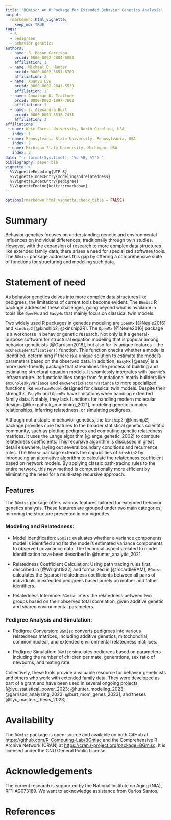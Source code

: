 ```yaml
---
title: 'BGmisc: An R Package for Extended Behavior Genetics Analysis'
output:
  rmarkdown::html_vignette:
    keep_md: TRUE
tags:
  - R
  - pedigrees
  - behavior genetics
authors:
  - name: S. Mason Garrison
    orcid: 0000-0002-4804-6003
    affiliation: 1
  - name: Michael D. Hunter
    orcid: 0000-0002-3651-6709
    affiliation: 2
  - name: Xuanyu Lyu
    orcid: 0000-0002-2841-5529
    affiliation: 1
  - name: Jonathan D. Trattner
    orcid: 0000-0002-1097-7603
    affiliation: 1  
  - name: S. Alexandra Burt
    orcid: 0000-0001-5538-7431
    affiliation: 3
affiliations:
 - name: Wake Forest University, North Carolina, USA
   index: 1
 - name: Pennsylvania State University, Pennsylvania, USA
   index: 2
 - name: Michigan State University, Michigan, USA
   index: 3
date: "`r format(Sys.time(), '%d %B, %Y')`"
bibliography: paper.bib
vignette: >
  %\VignetteEncoding{UTF-8}
  %\VignetteIndexEntry{modelingandrelatedness}
  %\VignetteIndexEntry{pedigree}
  %\VignetteEngine{knitr::rmarkdown}
---
```


```r
options(rmarkdown.html_vignette.check_title = FALSE)
```

```{=html}
<!--Guidance 
JOSS welcomes submissions from broadly diverse research areas. For this reason, we require that authors include in the paper some sentences that explain the software functionality and domain of use to a non-specialist reader. We also require that authors explain the research applications of the software. The paper should be between 250-1000 words. Authors submitting papers significantly longer than 1000 words may be asked to reduce the length of their paper.
Your paper should include:

A list of the authors of the software and their affiliations, using the correct format (see the example below).
A summary describing the high-level functionality and purpose of the software for a diverse, non-specialist audience.
A Statement of need section that clearly illustrates the research purpose of the software and places it in the context of related work.
A list of key references, including to other software addressing related needs. Note that the references should include full names of venues, e.g., journals and conferences, not abbreviations only understood in the context of a specific discipline.
Mention (if applicable) a representative set of past or ongoing research projects using the software and recent scholarly publications enabled by it.
Acknowledgment of any financial support.
-->
```
# Summary

<!-- > A summary describing the high-level functionality and purpose of the software for a diverse, non-specialist audience. -->

Behavior genetics focuses on understanding genetic and environmental influences on individual differences, traditionally through twin studies. However, with the expansion of research to more complex data structures like extended family data, there arises a need for specialized software tools.  The `BGmisc` package addresses this gap by offering a comprehensive suite of functions for structuring and modeling such data.


# Statement of need
<!-- A Statement of need section that clearly illustrates the research purpose of the software and places it in the context of related work. -->

As behavior genetics delves into more complex data structures like pedigrees, the limitations of current tools become evident. The `BGmisc` R package addresses these challenges, going beyond what is available in tools like `OpenMx` and `EasyMx` that mainly focus on classical twin models.

Two widely used R packages in genetics modeling are `OpenMx` [@Neale2016] and `kinship2` [@kinship2; @kinship2R]. The `OpenMx` [@Neale2016] package is a workhorse in behavior genetic research. Not only is it a general-purpose software for structural equation modeling that is popular among behavior geneticists [@Garrison2018], but also for its unique features -- the `mxCheckIdentification()` function. This function checks whether a model is identified, determining if there is a unique solution to estimate the model's parameters based on the observed data. In addition, `EasyMx` [@easy] is a more user-friendly package that streamlines the process of building and estimating structural equation models. It seamlessly integrates with `OpenMx`'s infrastructure. Its functionalities range from foundational matrix builders like `emxCholeskyVariance` and `emxGeneticFactorVariance` to more specialized functions like `emxTwinModel` designed for classical twin models. Despite their strengths, `EasyMx` and `OpenMx` have limitations when handling extended family data. Notably, they lack functions for handling modern molecular designs [@kirkpatrick_combining_2021], modeling genetic complex relationships, inferring relatedness, or simulating pedigrees.

Although not a staple in behavior genetics, the `kinship2` [@kinship2] package provides core features to the broader statistical genetics scientific community, such as plotting pedigrees and computing genetic relatedness matrices. It uses the Lange algorithm [@lange_genetic_2002] to compute relatedness coefficients. This recursive algorithm is discussed in great detail elsewhere, laying out several boundary conditions and recurrence rules. The `BGmisc` package extends the capabilities of `kinship2` by introducing an alternative algorithm to calculate the relatedness coefficient based on network models. By applying classic path-tracing rules to the entire network, this new method is computationally more efficient by eliminating the need for a multi-step recursive approach.

## Features

The `BGmisc` package offers various features tailored for extended behavior genetics analysis. These features are grouped under two main categories, mirroring the structure presented in our vignettes.


### Modeling and Relatedness:

-   Model Identification: `BGmisc` evaluates whether a variance components model is identified and fits the model's estimated variance components to observed covariance data. The technical aspects related to model identification have been described in @hunter_analytic_2021.

-   Relatedness Coefficient Calculation: Using path tracing rules first described in [@Wright1922] and formalized in [@mcardleRAM], `BGmisc` calculates the (sparse) relatedness coefficients between all pairs of individuals in extended pedigrees based purely on mother and father identifiers. 

-   Relatedness Inference: `BGmisc` infers the relatedness between two groups based on their observed total correlation, given additive genetic and shared environmental parameters.



### Pedigree Analysis and Simulation:

-   Pedigree Conversion: `BGmisc` converts pedigrees into various relatedness matrices, including additive genetics, mitochondrial, common nuclear, and extended environmental relatedness matrices.

-   Pedigree Simulation: `BGmisc` simulates pedigrees based on parameters including the number of children per mate, generations, sex ratio of newborns, and mating rate.


<!-- Mention (if applicable) a representative set of past or ongoing research projects using the software and recent scholarly publications enabled by it.-->

Collectively, these tools provide a valuable resource for behavior geneticists and others who work with extended family data. They were developed as part of a grant and have been used in several ongoing projects [@lyu_statistical_power_2023; @hunter_modeling_2023; @garrison_analyzing_2023; @burt_mom_genes_2023], and theses [@lyu_masters_thesis_2023].

# Availability

The `BGmisc` package is open-source and available on both GitHub at [https://github.com/R-Computing-Lab/BGmisc](https://github.com/R-Computing-Lab/BGmisc) and the Comprehensive R Archive Network (CRAN) at [https://cran.r-project.org/package=BGmisc](https://cran.r-project.org/package=BGmisc). It is licensed under the GNU General Public License.

# Acknowledgements

The current research is supported by the National Institute on Aging (NIA), RF1-AG073189. We want to acknowledge assistance from Carlos Santos.

# References
